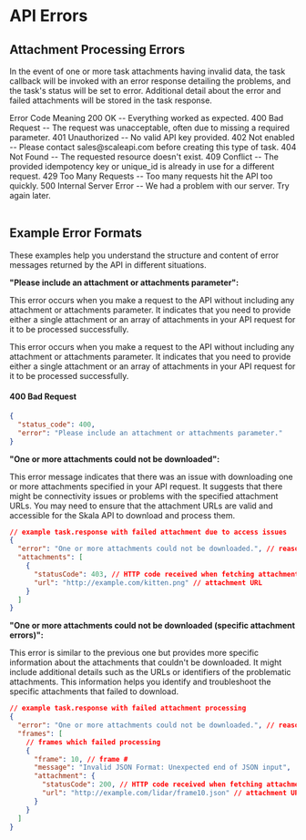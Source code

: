 
# API Errors

## Attachment Processing Errors

In the event of one or more task attachments having invalid data, the task callback will be invoked with an error response detailing the problems, and the task's status will be set to error. Additional detail about the error and failed attachments will be stored in the task response.

<div style={{ marginTop: "1.5rem" }}>
  <Table>
    <thead>
      <Table.Tr>
        <Table.Th>Error Code</Table.Th>
        <Table.Th>Meaning</Table.Th>
      </Table.Tr>
    </thead>
    <tbody>
      <Table.Tr>
        <Table.Td>200</Table.Td>
        <Table.Td>OK -- Everything worked as expected.</Table.Td>
      </Table.Tr>
      <Table.Tr>
        <Table.Td>400</Table.Td>
        <Table.Td>
          Bad Request -- The request was unacceptable, often due to missing a
          required parameter.
        </Table.Td>
      </Table.Tr>
      <Table.Tr>
        <Table.Td>401</Table.Td>
        <Table.Td>Unauthorized -- No valid API key provided.</Table.Td>
      </Table.Tr>
      <Table.Tr>
        <Table.Td>402</Table.Td>
        <Table.Td>
          Not enabled -- Please contact sales@scaleapi.com before creating this
          type of task.
        </Table.Td>
      </Table.Tr>
      <Table.Tr>
        <Table.Td>404</Table.Td>
        <Table.Td>Not Found -- The requested resource doesn't exist.</Table.Td>
      </Table.Tr>
      <Table.Tr>
        <Table.Td>409</Table.Td>
        <Table.Td>
          Conflict -- The provided idempotency key or unique_id is already in
          use for a different request.
        </Table.Td>
      </Table.Tr>
      <Table.Tr>
        <Table.Td>429</Table.Td>
        <Table.Td>
          Too Many Requests -- Too many requests hit the API too quickly.
        </Table.Td>
      </Table.Tr>
      <Table.Tr>
        <Table.Td>500</Table.Td>
        <Table.Td>
          Internal Server Error -- We had a problem with our server. Try again
          later.
        </Table.Td>
      </Table.Tr>
    </tbody>
  </Table>
</div>

## Example Error Formats

These examples help you understand the structure and content of error messages returned by the API in different situations.

**"Please include an attachment or attachments parameter":**

This error occurs when you make a request to the API without including any attachment or attachments parameter. It indicates that you need to provide either a single attachment or an array of attachments in your API request for it to be processed successfully.

This error occurs when you make a request to the API without including any attachment or attachments parameter. It indicates that you need to provide either a single attachment or an array of attachments in your API request for it to be processed successfully.

#### 400 Bad Request

```json filename="JSON"
{
  "status_code": 400,
  "error": "Please include an attachment or attachments parameter."
}
```

**"One or more attachments could not be downloaded":**

This error message indicates that there was an issue with downloading one or more attachments specified in your API request. It suggests that there might be connectivity issues or problems with the specified attachment URLs. You may need to ensure that the attachment URLs are valid and accessible for the Skala API to download and process them.

```json filename="JSON"
// example task.response with failed attachment due to access issues
{
  "error": "One or more attachments could not be downloaded.", // reason for error
  "attachments": [
    {
      "statusCode": 403, // HTTP code received when fetching attachment
      "url": "http://example.com/kitten.png" // attachment URL
    }
  ]
}
```

**"One or more attachments could not be downloaded (specific attachment errors)":**

This error is similar to the previous one but provides more specific information about the attachments that couldn't be downloaded. It might include additional details such as the URLs or identifiers of the problematic attachments. This information helps you identify and troubleshoot the specific attachments that failed to download.

```json filename="JSON"
// example task.response with failed attachment processing
{
  "error": "One or more attachments could not be downloaded.", // reason for error
  "frames": [
    // frames which failed processing
    {
      "frame": 10, // frame #
      "message": "Invalid JSON Format: Unexpected end of JSON input",
      "attachment": {
        "statusCode": 200, // HTTP code received when fetching attachment
        "url": "http://example.com/lidar/frame10.json" // attachment URL
      }
    }
  ]
}
```
